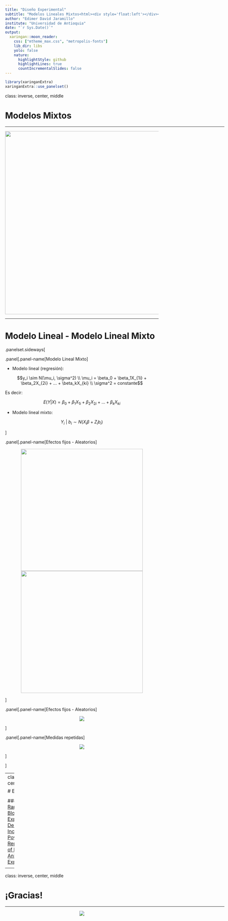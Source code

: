 ```yaml
---
title: "Diseño Experimental"
subtitle: "Modelos Lineales Mixtos<html><div style='float:left'></div><hr color='#EB811B' size=1px width=800px></html>"
author: "Edimer David Jaramillo"
institute: "Universidad de Antioquia"
date: "`r Sys.Date()`"
output:
  xaringan::moon_reader:
    css: ["mtheme_max.css", "metropolis-fonts"]
    lib_dir: libs
    yolo: false
    nature:
      highlightStyle: github
      highlightLines: true
      countIncrementalSlides: false
---
```


```r
library(xaringanExtra)
xaringanExtra::use_panelset()
```


class: inverse, center, middle

# Modelos Mixtos
<html><div style='float:left'></div><hr color='#EB811B' size=1px width=720px></html> 

<center>
<img src = "https://stats.idre.ucla.edu/wp-content/uploads/2016/02/lmm01.svg" width = 600/>
</center>

---

# Modelo Lineal - Modelo Lineal Mixto

.panelset.sideways[
  
.panel[.panel-name[Modelo Lineal Mixto] 

- Modelo lineal (regresión):

$$y_i \sim N(\mu_i, \sigma^2) \\
\mu_i = \beta_0 + \beta_1X_{1i} + \beta_2X_{2i} + ...  + \beta_kX_{ki} \\
\sigma^2 = constante$$

Es decir:

$$E(Y|X) = \beta_0 + \beta_1X_{1i} + \beta_2X_{2i} + ...  + \beta_kX_{ki}$$


- Modelo lineal mixto:

$$Y_i\ |\ b_i \sim N(X_i\beta + Z_ib_i)$$

           
]
  
.panel[.panel-name[Efectos fijos - Aleatorios] 

<center>
<img src="https://environmentalcomputing.net/statistics/meta-analysis/meta-analysis-2/Fixed.png" width = 400/>
</center>

<center>
<img src="https://environmentalcomputing.net/statistics/meta-analysis/meta-analysis-2/Random.png" width = 400/>
</center>
           
]

.panel[.panel-name[Efectos fijos - Aleatorios] 


<center>
<img src="https://www.e-ijd.org/articles/2014/59/2/images/IndianJDermatol_2014_59_2_134_127671_f3.jpg"/>
</center>
           
]

.panel[.panel-name[Medidas repetidas] 


<center>
<img src="https://blog.minitab.com/hubfs/Imported_Blog_Media/crossover_design.png"/>
</center>
           
]



]

---
class: inverse, center, middle

# Ejemplo

<html><div style='float:left'></div><hr color='#EB811B' size=1px width=720px></html> 


#### [Randomized Block Experimental Designs Can Increase the Power and Reproducibility of Laboratory Animal Experiments](https://academic.oup.com/ilarjournal/article/55/3/472/645707?login=false)

<center>
<img src="img/img1.PNG"/>
</center>

---
class: inverse, center, middle

# ¡Gracias!

<html><div style='float:left'></div><hr color='#EB811B' size=1px width=720px></html> 

<center>
<img src="img/gracias.gif"/>
</center>

